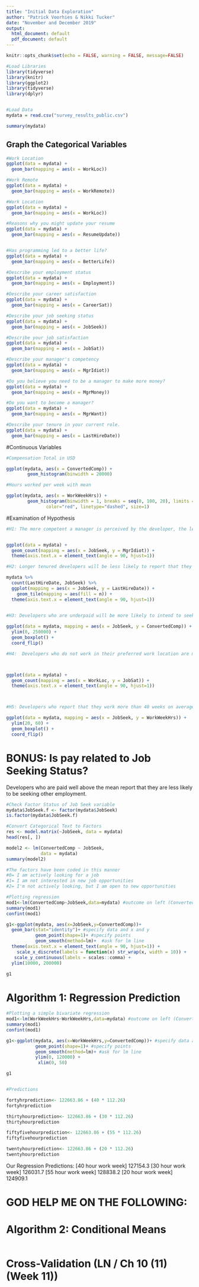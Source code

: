 ```yaml
---
title: "Initial Data Exploration"
author: "Patrick Voorhies & Nikki Tucker"
date: "November and December 2019"
output:
  html_document: default
  pdf_document: default
---
```


```r
knitr::opts_chunk$set(echo = FALSE, warning = FALSE, message=FALSE)
```


```r
#Load Libraries
library(tidyverse)
library(knitr)
library(ggplot2)
library(tidyverse)
library(dplyr)


#Load Data
mydata = read.csv("survey_results_public.csv")

```


```r

summary(mydata)

```
## Graph the Categorical Variables

```r
#Work Location
ggplot(data = mydata) +
  geom_bar(mapping = aes(x = WorkLoc))

#Work Remote
ggplot(data = mydata) +
  geom_bar(mapping = aes(x = WorkRemote))

#Work Location
ggplot(data = mydata) +
  geom_bar(mapping = aes(x = WorkLoc))

#Reasons why you might update your resume
ggplot(data = mydata) +
  geom_bar(mapping = aes(x = ResumeUpdate))


#Has programming led to a better life?
ggplot(data = mydata) +
  geom_bar(mapping = aes(x = BetterLife))

#Describe your employment status
ggplot(data = mydata) +
  geom_bar(mapping = aes(x = Employment))

#Describe your career satisfaction
ggplot(data = mydata) +
  geom_bar(mapping = aes(x = CareerSat))

#Describe your job seeking status
ggplot(data = mydata) +
  geom_bar(mapping = aes(x = JobSeek))

#Describe your job satisfaction
ggplot(data = mydata) +
  geom_bar(mapping = aes(x = JobSat))

#Describe your manager's competency
ggplot(data = mydata) +
  geom_bar(mapping = aes(x = MgrIdiot))

#Do you believe you need to be a manager to make more money?
ggplot(data = mydata) +
  geom_bar(mapping = aes(x = MgrMoney))

#Do you want to become a manager?
ggplot(data = mydata) +
  geom_bar(mapping = aes(x = MgrWant))

#Describe your tenure in your current role.
ggplot(data = mydata) +
  geom_bar(mapping = aes(x = LastHireDate))

```

#Continuous Variables

```r
#Compensation Total in USD

ggplot(mydata, aes(x = ConvertedComp)) +
        geom_histogram(binwidth = 20000)

#Hours worked per week with mean

ggplot(mydata, aes(x = WorkWeekHrs)) +
        geom_histogram(binwidth = 1, breaks = seq(0, 100, 20), limits = c(-5, 100),expand = c(0, 0)) + geom_vline(aes(xintercept=mean(WorkWeekHrs, na.rm=T)),   # Ignore NA values for mean
               color="red", linetype="dashed", size=1) 


```

#Examination of Hypothesis

```r
#H1: The more competent a manager is perceived by the developer, the less likely they are to report that they are seeking other employment.


ggplot(data = mydata) +
  geom_count(mapping = aes(x = JobSeek, y = MgrIdiot)) +
  theme(axis.text.x = element_text(angle = 90, hjust=1))

#H2: Longer tenured developers will be less likely to report that they are seeking other employment.

mydata %>% 
  count(LastHireDate, JobSeek) %>%  
  ggplot(mapping = aes(x = JobSeek, y = LastHireDate)) +
    geom_tile(mapping = aes(fill = n)) +
  theme(axis.text.x = element_text(angle = 90, hjust=1))
  

#H3: Developers who are underpaid will be more likely to intend to seek other employment.

ggplot(data = mydata, mapping = aes(x = JobSeek, y = ConvertedComp)) + 
  ylim(0, 250000) +
  geom_boxplot() + 
  coord_flip()

#H4:  Developers who do not work in their preferred work location are more likely to report that they are seeking other employment



ggplot(data = mydata) +
  geom_count(mapping = aes(x = WorkLoc, y = JobSat)) +
  theme(axis.text.x = element_text(angle = 90, hjust=1))



#H5: Developers who report that they work more than 40 weeks on average are more likely to report that they are seeking other employment.

ggplot(data = mydata, mapping = aes(x = JobSeek, y = WorkWeekHrs)) + 
  ylim(20, 60) +
  geom_boxplot() + 
  coord_flip()

```

# BONUS: Is pay related to Job Seeking Status?
Developers who are paid well above the mean report that they are less likely to be seeking other employment.  

```r
#Check Factor Status of Job Seek variable
mydata$JobSeek.f <- factor(mydata$JobSeek)
is.factor(mydata$JobSeek.f)

#Convert Categorical Text to Factors 
res <- model.matrix(~JobSeek, data = mydata)
head(res[, ])

model2 <- lm(ConvertedComp ~ JobSeek,
             data = mydata)
summary(model2)

#The factors have been coded in this manner
#0= I am actively looking for a job
#1= I am not interested in new job opportunities
#2= I'm not actively looking, but I am open to new opportunities

#Plotting regression
mod1<-lm(ConvertedComp~JobSeek,data=mydata) #outcome on left (Converted Comp), predictor on right (Job Seeking Status)
summary(mod1)
confint(mod1)

g1<-ggplot(mydata, aes(x=JobSeek,y=ConvertedComp))+ 
  geom_bar(stat="identity")+ #specify data and x and y
           geom_point(shape=1)+ #specify points
           geom_smooth(method=lm)+  #ask for lm line
  theme(axis.text.x = element_text(angle = 90, hjust=1)) +
    scale_x_discrete(labels = function(x) str_wrap(x, width = 10)) +
   scale_y_continuous(labels = scales::comma) +
  ylim(10000, 200000)

g1

```


# Algorithm 1:  Regression Prediction

```r

#Plotting a simple bivariate regression
mod1<-lm(WorkWeekHrs~WorkWeekHrs,data=mydata) #outcome on left (ConvertedComp), predictor on right (WorkWeekHrs)
summary(mod1)
confint(mod1)

g1<-ggplot(mydata, aes(x=WorkWeekHrs,y=ConvertedComp))+ #specify data and x and y
           geom_point(shape=1)+ #specify points
           geom_smooth(method=lm)+ #ask for lm line
           ylim(0, 120000) +
            xlim(0, 50)

g1


#Predictions

fortyhrprediction<- 122663.86 + (40 * 112.26)
fortyhrprediction 

thirtyhourprediction<- 122663.86 + (30 * 112.26)
thirtyhourprediction

fiftyfivehourprediction<- 122663.86 + (55 * 112.26)
fiftyfivehourprediction

twentyhourprediction<- 122663.86 + (20 * 112.26)
twentyhourprediction
```

Our Regression Predictions:
[40 hour work week] 127154.3
[30 hour work week] 126031.7
[55 hour work week] 128838.2
[20 hour work week] 124909.1

# GOD HELP ME ON THE FOLLOWING:

# Algorithm 2: Conditional Means

```r



```


# Cross-Validation (LN / Ch 10 (11)(Week 11))

